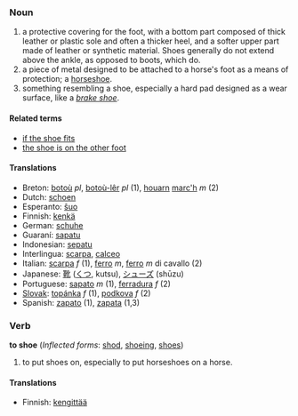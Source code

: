 ===Noun===
#a protective covering for the foot, with a bottom part composed of thick leather or plastic sole and often a thicker heel, and a softer upper part made of leather or synthetic material. Shoes generally do not extend above the ankle, as opposed to boots, which do.
#a piece of metal designed to be attached to a horse's foot as a means of protection; a [[horseshoe]].
#something resembling a shoe, especially a hard pad designed as a wear surface, like a ''[[brake shoe]]''.

====Related terms====
*[[if the shoe fits]]
*[[the shoe is on the other foot]]

==== Translations ====
*Breton: [[botoù]] ''pl'', [[botoù-lêr]] ''pl'' (1), [[houarn]] [[marc'h]] ''m'' (2)
*Dutch: [[schoen]]
*Esperanto: [[ŝuo]]
*Finnish: [[kenkä]]
*German: [[schuhe]]
*Guaraní: [[sapatu]]
*Indonesian: [[sepatu]]
*Interlingua: [[scarpa]], [[calceo]]
*Italian: [[scarpa]] ''f'' (1), [[ferro]] ''m'', [[ferro]] ''m'' di cavallo (2)
*Japanese: [[靴]] ([[くつ]], kutsu), [[シューズ]] (shūzu)
*Portuguese: [[sapato]] ''m'' (1), [[ferradura]] ''f'' (2)
*[[Slovak]]: [[topánka]] ''f'' (1), [[podkova]] ''f'' (2)
*Spanish: [[zapato]] (1), [[zapata]] (1,3)

===Verb===
'''to shoe''' (''Inflected forms'': [[shod]], [[shoeing]], [[shoes]])

#to put shoes on, especially to put horseshoes on a horse.

====Translations====

*Finnish: [[kengittää]]